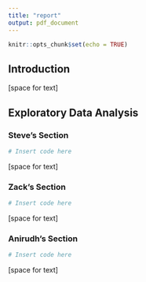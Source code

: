 ```yaml
---
title: "report"
output: pdf_document
---
```


```r
knitr::opts_chunk$set(echo = TRUE)
```

## Introduction
[space for text]

## Exploratory Data Analysis

### Steve's Section

```r
# Insert code here
```
[space for text]

### Zack's Section

```r
# Insert code here
```
[space for text]

### Anirudh's Section

```r
# Insert code here
```
[space for text]
